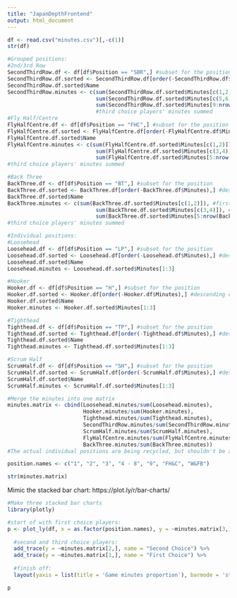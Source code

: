 ```yaml
---
title: "JapanDepthFrontend"
output: html_document
---
```



```r
df <- read.csv("minutes.csv")[,-c(1)]
str(df)

#Grouped positions:
#2nd/3rd Row
SecondThirdRow.df <- df[df$Position == "SBR",] #subset for the position
SecondThirdRow.df.sorted <- SecondThirdRow.df[order(-SecondThirdRow.df$Minutes),] #descending order of minutes played
SecondThirdRow.df.sorted$Name
SecondThirdRow.minutes <- c(sum(SecondThirdRow.df.sorted$Minutes[c(1,2,3,4)]), #first choice players' minutes summed
                            sum(SecondThirdRow.df.sorted$Minutes[c(5,6,7,8)]), #second choice players' minutes summed
                            sum(SecondThirdRow.df.sorted$Minutes[9:nrow(SecondThirdRow.df.sorted)])) 
                            #third choice players' minutes summed
#Fly Half/Centre
FlyHalfCentre.df <- df[df$Position == "FHC",] #subset for the position
FlyHalfCentre.df.sorted <- FlyHalfCentre.df[order(-FlyHalfCentre.df$Minutes),] #descending order of minutes played
FlyHalfCentre.df.sorted$Name
FlyHalfCentre.minutes <- c(sum(FlyHalfCentre.df.sorted$Minutes[c(1,2)]), #first choice players' minutes summed
                            sum(FlyHalfCentre.df.sorted$Minutes[c(3,4)]), #second choice players' minutes summed
                            sum(FlyHalfCentre.df.sorted$Minutes[5:nrow(FlyHalfCentre.df.sorted)])) 
#third choice players' minutes summed

#Back Three
BackThree.df <- df[df$Position == "BT",] #subset for the position
BackThree.df.sorted <- BackThree.df[order(-BackThree.df$Minutes),] #descending order of minutes played
BackThree.df.sorted$Name
BackThree.minutes <- c(sum(BackThree.df.sorted$Minutes[c(1,2)]), #first choice players' minutes summed
                            sum(BackThree.df.sorted$Minutes[c(3,4)]), #second choice players' minutes summed
                            sum(BackThree.df.sorted$Minutes[5:nrow(BackThree.df.sorted)])) 
#third choice players' minutes summed

#Individual positions:
#Loosehead
Loosehead.df <- df[df$Position == "LP",] #subset for the position
Loosehead.df.sorted <- Loosehead.df[order(-Loosehead.df$Minutes),] #descending order of minutes played
Loosehead.df.sorted$Name
Loosehead.minutes <- Loosehead.df.sorted$Minutes[1:3]

#Hooker
Hooker.df <- df[df$Position == "H",] #subset for the position
Hooker.df.sorted <- Hooker.df[order(-Hooker.df$Minutes),] #descending order of minutes played
Hooker.df.sorted$Name
Hooker.minutes <- Hooker.df.sorted$Minutes[1:3]

#Tighthead
Tighthead.df <- df[df$Position == "TP",] #subset for the position
Tighthead.df.sorted <- Tighthead.df[order(-Tighthead.df$Minutes),] #descending order of minutes played
Tighthead.df.sorted$Name
Tighthead.minutes <- Tighthead.df.sorted$Minutes[1:3]

#Scrum Half
ScrumHalf.df <- df[df$Position == "SH",] #subset for the position
ScrumHalf.df.sorted <- ScrumHalf.df[order(-ScrumHalf.df$Minutes),] #descending order of minutes played
ScrumHalf.df.sorted$Name
ScrumHalf.minutes <- ScrumHalf.df.sorted$Minutes[1:3]

#Merge the minutes into one matrix
minutes.matrix <- cbind(Loosehead.minutes/sum(Loosehead.minutes), 
                        Hooker.minutes/sum(Hooker.minutes), 
                        Tighthead.minutes/sum(Tighthead.minutes), 
                        SecondThirdRow.minutes/sum(SecondThirdRow.minutes), 
                        ScrumHalf.minutes/sum(ScrumHalf.minutes), 
                        FlyHalfCentre.minutes/sum(FlyHalfCentre.minutes), 
                        BackThree.minutes/sum(BackThree.minutes)) 
#The actual individual positions are being recycled, but shouldn't be a worry for the full-scale version

position.names <- c("1", "2", "3", "4 - 8", "9", "FH&C", "W&FB")

str(minutes.matrix)
```

Mimic the stacked bar chart:
https://plot.ly/r/bar-charts/

```r
#Make three stacked bar charts
library(plotly)

#start of with first choice players:
p <- plot_ly(df, x = as.factor(position.names), y = ~minutes.matrix[3,], type = 'bar', name = "Third Choice") %>%
  
  #second and third choice players:
  add_trace(y = ~minutes.matrix[2,], name = "Second Choice") %>%
  add_trace(y = ~minutes.matrix[1,], name = "First Choice") %>%
  
  #finish off:
  layout(yaxis = list(title = 'Game minutes proportion'), barmode = 'stack')

p
```
